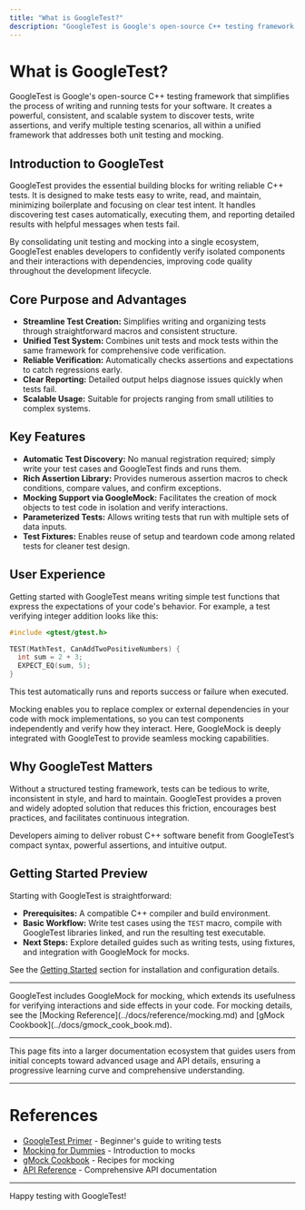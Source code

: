 ```yaml
---
title: "What is GoogleTest?"
description: "GoogleTest is Google's open-source C++ testing framework that streamlines test discovery, assertion creation, and scenario verification, making robust software testing accessible and scalable for projects of any size. Learn how it consolidates both unit and mock testing in a unified system."
---
```


# What is GoogleTest?

GoogleTest is Google's open-source C++ testing framework that simplifies the process of writing and running tests for your software. It creates a powerful, consistent, and scalable system to discover tests, write assertions, and verify multiple testing scenarios, all within a unified framework that addresses both unit testing and mocking.

## Introduction to GoogleTest

GoogleTest provides the essential building blocks for writing reliable C++ tests. It is designed to make tests easy to write, read, and maintain, minimizing boilerplate and focusing on clear test intent. It handles discovering test cases automatically, executing them, and reporting detailed results with helpful messages when tests fail.

By consolidating unit testing and mocking into a single ecosystem, GoogleTest enables developers to confidently verify isolated components and their interactions with dependencies, improving code quality throughout the development lifecycle.

## Core Purpose and Advantages

- **Streamline Test Creation:** Simplifies writing and organizing tests through straightforward macros and consistent structure.
- **Unified Test System:** Combines unit tests and mock tests within the same framework for comprehensive code verification.
- **Reliable Verification:** Automatically checks assertions and expectations to catch regressions early.
- **Clear Reporting:** Detailed output helps diagnose issues quickly when tests fail.
- **Scalable Usage:** Suitable for projects ranging from small utilities to complex systems.

## Key Features

- **Automatic Test Discovery:** No manual registration required; simply write your test cases and GoogleTest finds and runs them.
- **Rich Assertion Library:** Provides numerous assertion macros to check conditions, compare values, and confirm exceptions.
- **Mocking Support via GoogleMock:** Facilitates the creation of mock objects to test code in isolation and verify interactions.
- **Parameterized Tests:** Allows writing tests that run with multiple sets of data inputs.
- **Test Fixtures:** Enables reuse of setup and teardown code among related tests for cleaner test design.

## User Experience

Getting started with GoogleTest means writing simple test functions that express the expectations of your code's behavior. For example, a test verifying integer addition looks like this:

```cpp
#include <gtest/gtest.h>

TEST(MathTest, CanAddTwoPositiveNumbers) {
  int sum = 2 + 3;
  EXPECT_EQ(sum, 5);
}
```

This test automatically runs and reports success or failure when executed.

Mocking enables you to replace complex or external dependencies in your code with mock implementations, so you can test components independently and verify how they interact. Here, GoogleMock is deeply integrated with GoogleTest to provide seamless mocking capabilities.

## Why GoogleTest Matters

Without a structured testing framework, tests can be tedious to write, inconsistent in style, and hard to maintain. GoogleTest provides a proven and widely adopted solution that reduces this friction, encourages best practices, and facilitates continuous integration.

Developers aiming to deliver robust C++ software benefit from GoogleTest’s compact syntax, powerful assertions, and intuitive output.

## Getting Started Preview

Starting with GoogleTest is straightforward:

- **Prerequisites:** A compatible C++ compiler and build environment.
- **Basic Workflow:** Write test cases using the `TEST` macro, compile with GoogleTest libraries linked, and run the resulting test executable.
- **Next Steps:** Explore detailed guides such as writing tests, using fixtures, and integration with GoogleMock for mocks.

See the [Getting Started](../getting-started) section for installation and configuration details.

---

<Note>
GoogleTest includes GoogleMock for mocking, which extends its usefulness for verifying interactions and side effects in your code. For mocking details, see the [Mocking Reference](../docs/reference/mocking.md) and [gMock Cookbook](../docs/gmock_cook_book.md).
</Note>

---

This page fits into a larger documentation ecosystem that guides users from initial concepts toward advanced usage and API details, ensuring a progressive learning curve and comprehensive understanding.

---

# References

- [GoogleTest Primer](primer.md) - Beginner's guide to writing tests
- [Mocking for Dummies](gmock_for_dummies.md) - Introduction to mocks
- [gMock Cookbook](gmock_cook_book.md) - Recipes for mocking
- [API Reference](../api_reference) - Comprehensive API documentation

---

Happy testing with GoogleTest!